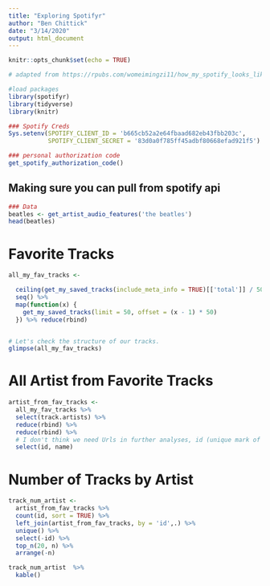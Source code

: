 ```yaml
---
title: "Exploring Spotifyr"
author: "Ben Chittick"
date: "3/14/2020"
output: html_document
---
```


```r
knitr::opts_chunk$set(echo = TRUE)

# adapted from https://rpubs.com/womeimingzi11/how_my_spotify_looks_like

#load packages
library(spotifyr)
library(tidyverse)
library(knitr)

### Spotify Creds
Sys.setenv(SPOTIFY_CLIENT_ID = 'b665cb52a2e64fbaad682eb43fbb203c',
           SPOTIFY_CLIENT_SECRET = '83d0a0f785ff45adbf80668efad921f5')

### personal authorization code
get_spotify_authorization_code()
```


## Making sure you can pull from spotify api 
```r
### Data
beatles <- get_artist_audio_features('the beatles')
head(beatles)
```

# Favorite Tracks 
```r
all_my_fav_tracks <-

  ceiling(get_my_saved_tracks(include_meta_info = TRUE)[['total']] / 50) %>%
  seq() %>%
  map(function(x) {
    get_my_saved_tracks(limit = 50, offset = (x - 1) * 50)
  }) %>% reduce(rbind)


# Let's check the structure of our tracks.
glimpse(all_my_fav_tracks)
```

# All Artist from Favorite Tracks 
```r
artist_from_fav_tracks <-
  all_my_fav_tracks %>%
  select(track.artists) %>%
  reduce(rbind) %>%
  reduce(rbind) %>%
  # I don't think we need Urls in further analyses, id (unique mark of artist) and name are selected here.
  select(id, name)
```

# Number of Tracks by Artist 
```r
track_num_artist <-
  artist_from_fav_tracks %>%
  count(id, sort = TRUE) %>%
  left_join(artist_from_fav_tracks, by = 'id',.) %>%
  unique() %>%
  select(-id) %>%
  top_n(20, n) %>%
  arrange(-n)

track_num_artist  %>%
  kable()
```

